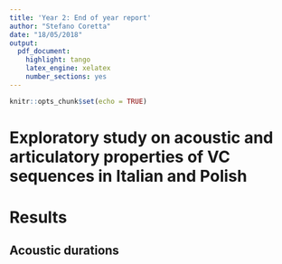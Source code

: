 ```yaml
---
title: 'Year 2: End of year report'
author: "Stefano Coretta"
date: "18/05/2018"
output: 
  pdf_document: 
    highlight: tango
    latex_engine: xelatex
    number_sections: yes
---
```


```r
knitr::opts_chunk$set(echo = TRUE)
```

# Exploratory study on acoustic and articulatory properties of VC sequences in Italian and Polish

# Results

## Acoustic durations

